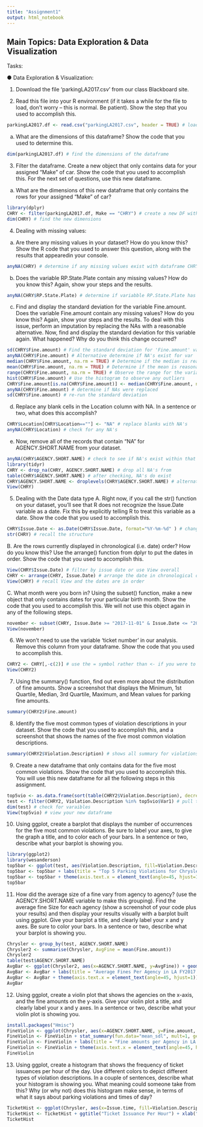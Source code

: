 ```yaml
---
title: "Assignment1"
output: html_notebook
---
```


## Main Topics: Data Exploration & Data Visualization
Tasks:

● Data Exploration & Visualization:

1. Download the file ‘parkingLA2017.csv’ from our class Blackboard site.

2. Read this file into your R environment (if it takes a while for the file to load, don’t worry -- this is normal. Be patient). Show the step that you used to accomplish this.
```r
parkingLA2017.df <- read.csv("parkingLA2017.csv", header = TRUE) # load data
```

a. What are the dimensions of this dataframe? Show the code that you used to
determine this.
```r
dim(parkingLA2017.df) # find the dimensions of the dataframe 
```

3. Filter the dataframe. Create a new object that only contains data for your assigned “Make” of car. Show the code that you used to accomplish this. For the next set of questions, use this new dataframe.
a. What are the dimensions of this new dataframe that only contains the rows for
your assigned “Make” of car?
```r
library(dplyr)
CHRY <- filter(parkingLA2017.df, Make == "CHRY") # create a new DF with 'CHRY' as a filter
dim(CHRY) # find the new dimensions
```


4. Dealing with missing values:
a) Are there any missing values in your dataset? How do you know this? Show the
R code that you used to answer this question, along with the results that appearedin your console.
```r
anyNA(CHRY) # determine if any missing values exist with dataframe CHRY 

```

b) Does the variable RP.State.Plate contain any missing values? How do you know
this? Again, show your steps and the results.
```r
anyNA(CHRY$RP.State.Plate) # determine if variabble RP.State.Plate has missing values

```

c) Find and display the standard deviation for the variable Fine.amount. Does the
variable Fine.amount contain any missing values? How do you know this? Again,
show your steps and the results. To deal with this issue, perform an imputation by replacing the NAs with a reasonable alternative. Now, find and display the
standard deviation for this variable again. What happened? Why do you think this
change occurred?
```r
sd(CHRY$Fine.amount) # Find the standard deviation for 'Fine.amount' variable
anyNA(CHRY$Fine.amount) # Alternative determine if NA's exist for var 'Fine.amount' 
median(CHRY$Fine.amount, na.rm = TRUE) # Determine if the median is reasonble
mean(CHRY$Fine.amount, na.rm = TRUE) # Determine if the mean is reasonable
range(CHRY$Fine.amount, na.rm = TRUE) # Observe the range for the variable
hist(CHRY$Fine.amount) # Use the histogram to observe any outliers
CHRY$Fine.amount[is.na(CHRY$Fine.amount)] <- median(CHRY$Fine.amount, na.rm = TRUE) # use median
anyNA(CHRY$Fine.amount) # determine if NAs were replaced
sd(CHRY$Fine.amount) # re-run the standard deviation 

```

d) Replace any blank cells in the Location column with NA. In a sentence or two,
what does this accomplish?
```r
CHRY$Location[CHRY$Location==""] <- "NA" # replace blanks with NA's
anyNA(CHRY$Location) # check for any NA's
```

e) Now, remove all of the records that contain “NA” for AGENCY.SHORT.NAME
from your dataset.
```r
anyNA(CHRY$AGENCY.SHORT.NAME) # check to see if NA's exist within that variable
library(tidyr)
CHRY <- drop_na(CHRY, AGENCY.SHORT.NAME) # drop all NA's from 
table(CHRY$AGENCY.SHORT.NAME) # after checking, NA's do exist
CHRY$AGENCY.SHORT.NAME <- droplevels(CHRY$AGENCY.SHORT.NAME) # alternate to dropping NA's
View(CHRY) 
```


5. Dealing with the Date data type
A. Right now, if you call the str() function on your dataset, you’ll see that R does not recognize the Issue.Date variable as a date. Fix this by explicitly telling R to treat this variable as a date. Show the code that you used to accomplish this.
```r
CHRY$Issue.Date <- as.Date(CHRY$Issue.Date, format="%Y-%m-%d" ) # change the date based from View
str(CHRY) # recall the structure
```

B. Are the rows currently displayed in chronological (i.e. date) order? How do you know this? Use the arrange() function from dplyr to put the dates in order. Show the code that you used to accomplish this.
```r
View(CHRY$Issue.Date) # filter by issue date or use View overall
CHRY <- arrange(CHRY, Issue.Date) # arrange the date in chronological order
View(CHRY) # recall View and the dates are in order
```

C. What month were you born in? Using the subset() function, make a new object that only contains dates for your particular birth month. Show the code that you used to accomplish this. We will not use this object again in any of the following steps.
```r
november <- subset(CHRY, Issue.Date >= "2017-11-01" & Issue.Date <= "2017-11-30") # use the first/last of Nov
View(november)
```

6. We won’t need to use the variable ‘ticket number’ in our analysis. Remove this column from your dataframe. Show the code that you used to accomplish this.
```r
CHRY2 <- CHRY[,-c(2)] # use the = symbol rather than <- if you were to completely remove on CHRY
View(CHRY2)
```

7. Using the summary() function, find out even more about the distribution of fine amounts. Show a screenshot that displays the Minimum, 1st Quartile, Median, 3rd Quartile, Maximum, and Mean values for parking fine amounts.
```r
summary(CHRY2$Fine.amount)
```

8. Identify the five most common types of violation descriptions in your dataset. Show the code that you used to accomplish this, and a screenshot that shows the names of the five most common violation descriptions.
```r
summary(CHRY2$Violation.Description) # shows all summary for violations desc for top five

```

9. Create a new dataframe that only contains data for the five most common violations. Show the code that you used to accomplish this. You will use this new dataframe for all the following steps in this assignment.
```r
top5vio <- as.data.frame(sort(table(CHRY2$Violation.Description), decreasing = TRUE)[1:5]) # create a new df
test <- filter(CHRY2, Violation.Description %in% top5vio$Var1) # pull the top5
dim(test) # check for varaibles
View(top5vio) # view your new dataframe
```

10. Using ggplot, create a barplot that displays the number of occurrences for the five most common violations. Be sure to label your axes, to give the graph a title, and to color each of your bars. In a sentence or two, describe what your barplot is showing you.
```r
library(ggplot2)
library(wesanderson)
top5bar <- ggplot(test, aes(Violation.Description, fill=Violation.Description)) + geom_bar() + scale_fill_manual(values = wes_palette(n=5, "BottleRocket2"))
top5bar <- top5bar + labs(title = "Top 5 Parking Violations for Chryslers in LA FY2017") # add title
top5bar <- top5bar + theme(axis.text.x = element_text(angle=45, hjust=1)) # adjust the labels on horizontal line
top5bar

```


11. How did the average size of a fine vary from agency to agency? (use the
AGENCY.SHORT.NAME variable to make this grouping). Find the average fine
Size for each agency (show a screenshot of your code plus your results) and then
display your results visually with a barplot built using ggplot. Give your barplot a title, and clearly label your x and y axes. Be sure to color your bars. In a sentence or two, describe what your barplot is showing you.
```r
Chrysler <- group_by(test, AGENCY.SHORT.NAME)
Chrysler2 <- summarise(Chrysler, AvgFine = mean(Fine.amount))
Chrysler2
table(test$AGENCY.SHORT.NAME)
AvgBar <- ggplot(Chrysler2, aes(x=AGENCY.SHORT.NAME, y=AvgFine)) + geom_bar(stat="identity", fill=topo.colors(n=8))
AvgBar <- AvgBar + labs(title = "Average Fines Per Agency in LA FY2017 - Chrysler models") 
AvgBar <- AvgBar + theme(axis.text.x = element_text(angle=45, hjust=1))
AvgBar
```


12. Using ggplot, create a violin plot that shows the agencies on the x-axis, and the fine amounts on the y-axis. Give your violin plot a title, and clearly label your x and y axes. In a sentence or two, describe what your violin plot is showing you.
```r
install.packages("Hmisc")
FineViolin <- ggplot(Chrysler, aes(x=AGENCY.SHORT.NAME, y=Fine.amount, fill=AGENCY.SHORT.NAME)) + geom_violin(trim=FALSE)
FineViolin <- FineViolin + stat_summary(fun.data="mean_sdl", mult=1, geom="crossbar", width=0.04 )
FineViolin <- FineViolin + labs(title = "Fine amounts per Agency in LA FY2017 - Chrysler models")
FineViolin <- FineViolin + theme(axis.text.x = element_text(angle=45, hjust=1))
FineViolin
```


13. Using ggplot, create a histogram that shows the frequency of ticket issuances per hour of the day. Use different colors to depict different types of violation descriptions. In a couple of sentences, describe what your histogram is showing you. What meaning could someone take from this? Why (or why not) does this histogram make sense, in terms of what it says about parking violations and times of day?
```r
TicketHist <- ggplot(Chrysler, aes(x=Issue.time, fill=Violation.Description)) + geom_histogram(color="black")
TicketHist <- TicketHist + ggtitle("Ticket Issuance Per Hour") + xlab("Time Per Day (Military time)") + xlim(0, 2300)  
TicketHist
```

